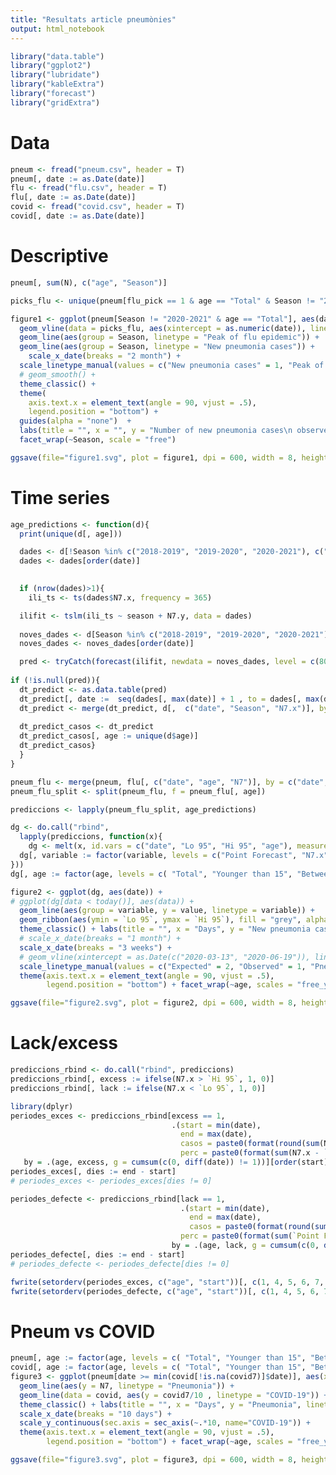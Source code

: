 ```yaml
---
title: "Resultats article pneumònies"
output: html_notebook
---
```


```r
library("data.table")
library("ggplot2")
library("lubridate")
library("kableExtra")
library("forecast")
library("gridExtra")
```

# Data 

```r
pneum <- fread("pneum.csv", header = T)
pneum[, date := as.Date(date)]
flu <- fread("flu.csv", header = T)
flu[, date := as.Date(date)]
covid <- fread("covid.csv", header = T)
covid[, date := as.Date(date)]
```

# Descriptive

```r
pneum[, sum(N), c("age", "Season")]
```

```r
picks_flu <- unique(pneum[flu_pick == 1 & age == "Total" & Season != "2020-2021", c("Season", "date", "flu_pick")])

figure1 <- ggplot(pneum[Season != "2020-2021" & age == "Total"], aes(date, N7)) +
  geom_vline(data = picks_flu, aes(xintercept = as.numeric(date)), linetype = 2) + 
  geom_line(aes(group = Season, linetype = "Peak of flu epidemic")) +
  geom_line(aes(group = Season, linetype = "New pneumonia cases")) +
    scale_x_date(breaks = "2 month") +
  scale_linetype_manual(values = c("New pneumonia cases" = 1, "Peak of flu epidemic" = 2)) +
  # geom_smooth() +
  theme_classic() +
  theme(
    axis.text.x = element_text(angle = 90, vjust = .5),
    legend.position = "bottom") +
  guides(alpha = "none")  +
  labs(title = "", x = "", y = "Number of new pneumonia cases\n observed in a 7-day period", linetype = "") +
  facet_wrap(~Season, scale = "free")

ggsave(file="figure1.svg", plot = figure1, dpi = 600, width = 8, height = 8)
```

# Time series

```r
age_predictions <- function(d){
  print(unique(d[, age]))

  dades <- d[!Season %in% c("2018-2019", "2019-2020", "2020-2021"), c("date", "Season", "age", "N7.x", "N7.y")]
  dades <- dades[order(date)]
  

  if (nrow(dades)>1){
    ili_ts <- ts(dades$N7.x, frequency = 365)

  ilifit <- tslm(ili_ts ~ season + N7.y, data = dades)
  
  noves_dades <- d[Season %in% c("2018-2019", "2019-2020", "2020-2021"), c("date", "Season", "age", "N7.x", "N7.y")]
  noves_dades <- noves_dades[order(date)]

  pred <- tryCatch(forecast(ilifit, newdata = noves_dades, level = c(80, 90, 95)), error=function(e) NULL)
  
if (!is.null(pred)){
  dt_predict <- as.data.table(pred)
  dt_predict[, date :=  seq(dades[, max(date)] + 1 , to = dades[, max(date)] + nrow(dt_predict), 1)]
  dt_predict <- merge(dt_predict, d[,  c("date", "Season", "N7.x")], by = "date", all.x = T)
  
  dt_predict_casos <- dt_predict
  dt_predict_casos[, age := unique(d$age)]
  dt_predict_casos}
  }
}
```

```r
pneum_flu <- merge(pneum, flu[, c("date", "age", "N7")], by = c("date", "age"), all.x = T)
pneum_flu_split <- split(pneum_flu, f = pneum_flu[, age])

prediccions <- lapply(pneum_flu_split, age_predictions)
```

```r
dg <- do.call("rbind",
  lapply(prediccions, function(x){
    dg <- melt(x, id.vars = c("date", "Lo 95", "Hi 95", "age"), measure.vars = c("N7.x", "Point Forecast"))
  dg[, variable := factor(variable, levels = c("Point Forecast", "N7.x"), labels = c("Expected", "Observed"))]
}))
dg[, age := factor(age, levels = c( "Total", "Younger than 15", "Between 15 and 64", "Older than 64"))]
```

```r
figure2 <- ggplot(dg, aes(date)) +
# ggplot(dg[data < today()], aes(data)) +
  geom_line(aes(group = variable, y = value, linetype = variable)) +
  geom_ribbon(aes(ymin = `Lo 95`, ymax = `Hi 95`), fill = "grey", alpha = .5) +
  theme_classic() + labs(title = "", x = "Days", y = "New pneumonia cases in a 7-day period", linetype = "") +
  # scale_x_date(breaks = "1 month") +
  scale_x_date(breaks = "3 weeks") +
  # geom_vline(xintercept = as.Date(c("2020-03-13", "2020-06-19")), linetype = 2) +
  scale_linetype_manual(values = c("Expected" = 2, "Observed" = 1, "Pneumònies per COVID-19" = 3)) +
  theme(axis.text.x = element_text(angle = 90, vjust = .5),
        legend.position = "bottom") + facet_wrap(~age, scales = "free_y", nrow = 4)

ggsave(file="figure2.svg", plot = figure2, dpi = 600, width = 8, height = 10)


```


# Lack/excess


```r
prediccions_rbind <- do.call("rbind", prediccions)
prediccions_rbind[, excess := ifelse(N7.x > `Hi 95`, 1, 0)]
prediccions_rbind[, lack := ifelse(N7.x < `Lo 95`, 1, 0)]
```

```r
library(dplyr)
periodes_exces <- prediccions_rbind[excess == 1, 
                                    .(start = min(date), 
                                      end = max(date),
                                      casos = paste0(format(round(sum(N7.x - `Point Forecast`)/7, 0), big.mark = ".", decimal.mark = ","), " [IC95%: ", format(round(sum(N7.x - `Hi 95`)/7, 0), big.mark = ".", decimal.mark = ","), " - ", format(round(sum(N7.x - `Lo 95`)/7, 0), big.mark = ".", decimal.mark = ","), "]"),
                                      perc = paste0(format(sum(N7.x - `Point Forecast`)/sum(`Point Forecast`)*100, big.mark = ".", decimal.mark = ",", digits = 4), " [IC95%: ", format(sum(N7.x - `Hi 95`)/sum(`Hi 95`)*100, big.mark = ".", decimal.mark = ",", digits = 4), " - ", format(sum(N7.x - `Lo 95`)/sum(`Lo 95`)*100, big.mark = ".", decimal.mark = ",", digits = 4), "]")),
   by = .(age, excess, g = cumsum(c(0, diff(date)) != 1))][order(start)]
periodes_exces[, dies := end - start]
# periodes_exces <- periodes_exces[dies != 0]

periodes_defecte <- prediccions_rbind[lack == 1, 
                                      .(start = min(date), 
                                        end = max(date),
                                        casos = paste0(format(round(sum(`Point Forecast` - N7.x)/7, 0), big.mark = ".", decimal.mark = ",", digits = 4), " [IC95%: ", format(round(sum(`Lo 95` - N7.x)/7, 0), big.mark = ".", decimal.mark = ",", digits = 4), " - ", format(round(sum(`Hi 95` - N7.x)/7, 0), big.mark = ".", decimal.mark = ",", digits = 4), "]"),
                                      perc = paste0(format(sum(`Point Forecast` - N7.x)/sum(`Point Forecast`)*100, big.mark = ".", decimal.mark = ",", digits = 4), " [IC95%: ", format(sum(`Lo 95` - N7.x)/sum(`Lo 95`)*100, big.mark = ".", decimal.mark = ",", digits = 4), " - ", format(sum(`Hi 95` - N7.x)/sum(`Hi 95`)*100, big.mark = ".", decimal.mark = ",", digits = 4), "]")),
                                    by = .(age, lack, g = cumsum(c(0, diff(date)) != 1))][order(start)]
periodes_defecte[, dies := end - start]
# periodes_defecte <- periodes_defecte[dies != 0]

fwrite(setorderv(periodes_exces, c("age", "start"))[, c(1, 4, 5, 6, 7, 8)], "taula_exces.csv", sep = ";", dec = ",", row.names = F)
fwrite(setorderv(periodes_defecte, c("age", "start"))[, c(1, 4, 5, 6, 7, 8)], "taula_defecte.csv", sep = ";", dec = ",", row.names = F)
```

# Pneum vs COVID

```r
pneum[, age := factor(age, levels = c( "Total", "Younger than 15", "Between 15 and 64", "Older than 64"))]
covid[, age := factor(age, levels = c( "Total", "Younger than 15", "Between 15 and 64", "Older than 64"))]
figure3 <- ggplot(pneum[date >= min(covid[!is.na(covid7)]$date)], aes(x = date)) +
  geom_line(aes(y = N7, linetype = "Pneumonia")) +
  geom_line(data = covid, aes(y = covid7/10 , linetype = "COVID-19")) +
  theme_classic() + labs(title = "", x = "Days", y = "Pneumonia", linetype = "") +
  scale_x_date(breaks = "10 days") +
  scale_y_continuous(sec.axis = sec_axis(~.*10, name="COVID-19")) +
  theme(axis.text.x = element_text(angle = 90, vjust = .5),
        legend.position = "bottom") + facet_wrap(~age, scales = "free_y", nrow = 4)

ggsave(file="figure3.svg", plot = figure3, dpi = 600, width = 8, height = 10)

```
